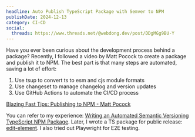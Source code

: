 ```yaml
---
headline: Auto Publish TypeScript Package with Semver to NPM
publishDate: 2024-12-13
category: CI-CD
social:
  threads: https://www.threads.net/@webdong.dev/post/DDgMGg9BU-Y
---
```


Have you ever been curious about the development process behind a package? Recently, I followed a video by Matt Pocock to create a package and publish it to NPM. The best part is that many steps are automated, saving a lot of effort:

1. Use tsup to convert ts to esm and cjs module formats
2. Use changeset to manage changelog and version updates
3. Use GitHub Actions to automate the CI/CD process

[Blazing Fast Tips: Publishing to NPM - Matt Pocock](https://www.youtube.com/watch?v=eh89VE3Mk5g)

You can refer to my experience: [Writing an Automated Semantic Versioning TypeScript NPM Package](https://www.webdong.dev/post/auto-publish-typescript-package-with-semver-to-npm/). Later, I wrote a TS package for public release: [edit-element](https://github.com/riceball-tw/edit-element). I also tried out Playwright for E2E testing.
